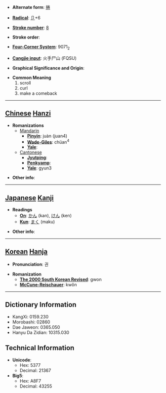 * '''Alternate form''': [[捲]]

* '''[[Wiktionary:Chinese radical index| Radical]]''': [[Wiktionary:Chinese radical index 卩|卩]]+6

* '''[[Wiktionary:Chinese total strokes index|Stroke number]]''': [[Wiktionary:Chinese total strokes index 8|8]]

* '''Stroke order''': 

* '''[[Wiktionary:Chinese four corner index|Four-Corner System]]''': 9071<sub>2</sub>

* '''[[Wiktionary:Chinese Cangjie index|Cangjie input]]''': 火手尸山 (FQSU)

* '''Graphical Significance and Origin''': 

* '''Common Meaning'''
*#scroll
*# curl
*# make a comeback


----

== [[Chinese]] [[Hanzi]] ==

* '''Romanizations'''
** [[Mandarin]]
*** '''[[Pinyin]]''': juàn (juan4)
*** '''[[Wade-Giles]]''': chüan<sup>4</sup>
*** '''[[Yale]]''': 
**[[Cantonese]]
***'''[[Jyutping]]''':
***'''[[Penkyamp]]''': 
***'''[[Yale]]''': gyun3

* '''Other info''': 

----

== [[Japanese]] [[Kanji]] ==

* '''Readings'''
** '''[[On]]''': [[かん]] (kan), [[けん]] (ken)
** '''[[Kun]]''': [[まく]] (maku)

* '''Other info''':  

----

== [[Korean]] [[Hanja]] ==

* '''Pronunciation''': 권

* '''Romanization'''
** '''[[The 2000 South Korean Revised Romanization|The 2000 South Korean Revised]]''': gwon
** '''[[McCune-Reischauer]]''': kwŏn

----

== Dictionary Information ==

* KangXi: 0159.230
* Morobashi: 02860
* Dae Jaweon: 0365.050
* Hanyu Da Zidian: 10315.030

== Technical Information ==

* '''Unicode''':
** Hex: 5377
** Decimal: 21367
* '''Big5''':
** Hex: A8F7
** Decimal: 43255